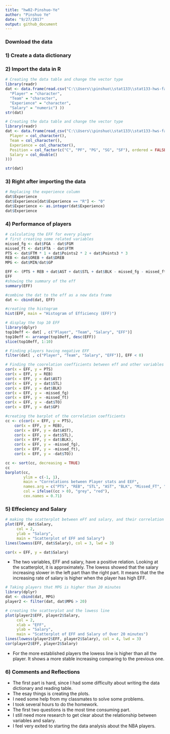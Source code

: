 ```yaml
---
title: "hw02-Pinshuo-Ye"
author: "Pinshuo Ye"
date: "9/27/2017"
output: github_document
---
```


### Download the data

### 1) Create a data dictionary

### 2) Import the data in R 

```r
# Creating the data table and change the vector type
library(readr)
dat <- data.frame(read.csv("C:\\Users\\pinshuo\\stat133\\stat133-hws-fall17\\hw02\\data\\nba2017-player-statistics.csv", colClasses = c(
  "Player" = "character",
  "Team" = "character",
  "Experience" = "character",
  "Salary" = "numeric") ))
str(dat)
```

```r
# Creating the data table and change the vector type
library(readr)
dat <- data.frame(read_csv("C:\\Users\\pinshuo\\stat133\\stat133-hws-fall17\\hw02\\data\\nba2017-player-statistics.csv", col_types = cols(
  Player = col_character(),
  Team = col_character(), 
  Experience = col_character(),
  Position = col_factor(c("C", "PF", "PG", "SG", "SF"), ordered = FALSE),
  Salary = col_double()
)))

str(dat)
```


### 3) Right after importing the data 
```r
# Replacing the experience column
dat$Experience
dat$Experience[dat$Experience == "R"] <- "0"
dat$Experience <- as.integer(dat$Experience)
dat$Experience
```


### 4) Performance of players 
```r
# calculating the EFF for every player
# first creating some related variables
missed_fg <- dat$FGA - dat$FGM
missed_ft <- dat$FTA - dat$FTM
PTS <- dat$FTM * 1 + dat$Points2 * 2 + dat$Points3 * 3
REB <- dat$OREB + dat$DREB
MPG <- dat$MIN/dat$GP

EFF <- (PTS + REB + dat$AST + dat$STL + dat$BLK - missed_fg - missed_ft - dat$TO) / dat$GP 
EFF
#showing the summary of the eff
summary(EFF)

#combine the dat to the eff as a new data frame
dat <- cbind(dat, EFF)

#creating the histogram
hist(EFF, main = "Histogram of Efficiency (EFF)")
```

```r
# display the top 10 EFF
library(dplyr)
top10eff <- dat[ , c("Player", "Team", "Salary", "EFF")]
top10eff <- arrange(top10eff, desc(EFF))
slice(top10eff, 1:10)
```

```r
# Finding players having negative EFF
filter(dat[ , c("Player", "Team", "Salary", "EFF")], EFF < 0)
```

```r
# Finding the coorelation coefficients between eff and other variables
cor(x = EFF, y = PTS)
cor(x = EFF, y = REB)
cor(x = EFF, y = dat$AST)
cor(x = EFF, y = dat$STL)
cor(x = EFF, y = dat$BLK)
cor(x = EFF, y = -missed_fg)
cor(x = EFF, y = -missed_ft)
cor(x = EFF, y = -dat$TO)
cor(x = EFF, y = dat$GP)
```

```r
#creating the barplot of the correlation coefficients
cc <- c(cor(x = EFF, y = PTS),
    cor(x = EFF, y = REB),
    cor(x = EFF, y = dat$AST),
    cor(x = EFF, y = dat$STL),
    cor(x = EFF, y = dat$BLK),
    cor(x = EFF, y = -missed_fg),
    cor(x = EFF, y = -missed_ft),
    cor(x = EFF, y = -dat$TO))

cc <- sort(cc, decreasing = TRUE)
cc
barplot(cc, 
        ylim = c(-1, 1), 
        main = "Correlations between Player stats and EEF", 
        names.arg = c("PTS", "REB", "STL", "AST", "BLK", "Missed_FT", "Missed_FG", "TO"),
        col = ifelse((cc > 0), "grey", "red"),
        cex.names = 0.71)
```

### 5) Effeciency and Salary 
```r
# making the scatterplot between eFf and salary, and their correlation coefficient
plot(EFF, dat$Salary, 
     col = 2, 
     ylab = "Salary", 
     main = "Scatterplot of EFF and Salary")
lines(lowess(EFF, dat$Salary), col = 3, lwd = 3)

cor(x = EFF, y = dat$Salary)
```

* The two variables, EFF and salary, have a positive relation. Looking at the scatterplot, it is approximately. The lowess showed that the salary increasing slower in the left part than the right part. It means that the the increasing rate of salary is higher when the player has high EFF.

```r
# Taking players that MPG is higher than 20 minutes
library(dplyr)
dat <- cbind(dat, MPG)
player2 <- filter(dat, dat$MPG > 20)
```

```r
# creating the scatterplot and the lowess line
plot(player2$EFF, player2$Salary, 
     col = 2,
     xlab = "EFF",
     ylab = "Salary", 
     main = "Scatterplot of EFF and Salary of Over 20 minutes")
lines(lowess(player2$EFF, player2$Salary), col = 4, lwd = 3)
cor(player2$EFF, player2$Salary)
```

* For the more established players the lowess line is higher than all the player. It shows a more stable increasing comparing to the previous one.

### 6) Comments and Reflections

* The first part is hard, since I had some difficulty about writing the data dictionary and reading table.
* The esay things is creating the plots.
* I need some help from my classmates to solve some problems.
* I took several hours to do the homework.
* The first two questions is the most time consuming part.
* I still need more research to get clear about the relationship between variables and salary.
* I feel very exited to starting the data analysis about the NBA players.



